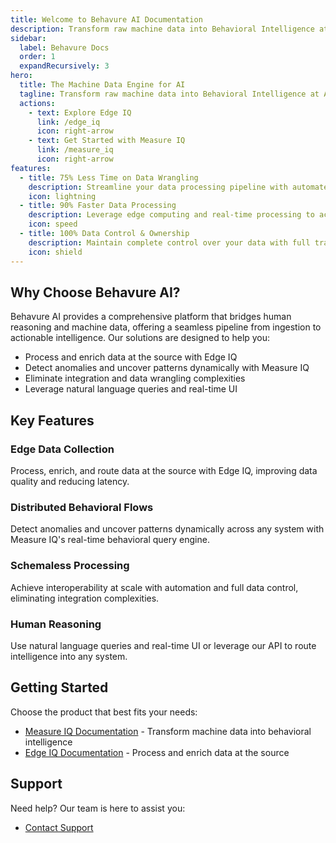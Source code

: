 ```yaml
---
title: Welcome to Behavure AI Documentation
description: Transform raw machine data into Behavioral Intelligence at AI speed with Measure IQ and Edge IQ
sidebar:
  label: Behavure Docs
  order: 1
  expandRecursively: 3
hero:
  title: The Machine Data Engine for AI
  tagline: Transform raw machine data into Behavioral Intelligence at AI speed
  actions:
    - text: Explore Edge IQ
      link: /edge_iq
      icon: right-arrow
    - text: Get Started with Measure IQ
      link: /measure_iq
      icon: right-arrow
features:
  - title: 75% Less Time on Data Wrangling
    description: Streamline your data processing pipeline with automated workflows and intelligent processing
    icon: lightning
  - title: 90% Faster Data Processing
    description: Leverage edge computing and real-time processing to accelerate your data operations
    icon: speed
  - title: 100% Data Control & Ownership
    description: Maintain complete control over your data with full transparency and compliance
    icon: shield
---
```


## Why Choose Behavure AI?

Behavure AI provides a comprehensive platform that bridges human reasoning and machine data, offering a seamless pipeline from ingestion to actionable intelligence. Our solutions are designed to help you:

- Process and enrich data at the source with Edge IQ
- Detect anomalies and uncover patterns dynamically with Measure IQ
- Eliminate integration and data wrangling complexities
- Leverage natural language queries and real-time UI

## Key Features

### Edge Data Collection

Process, enrich, and route data at the source with Edge IQ, improving data quality and reducing latency.

### Distributed Behavioral Flows

Detect anomalies and uncover patterns dynamically across any system with Measure IQ's real-time behavioral query engine.

### Schemaless Processing

Achieve interoperability at scale with automation and full data control, eliminating integration complexities.

### Human Reasoning

Use natural language queries and real-time UI or leverage our API to route intelligence into any system.

## Getting Started

Choose the product that best fits your needs:

- [Measure IQ Documentation](/measure_iq) - Transform machine data into behavioral intelligence
- [Edge IQ Documentation](/edge_iq) - Process and enrich data at the source

## Support

Need help? Our team is here to assist you:

- [Contact Support](mailto:support@behavure.ai)
